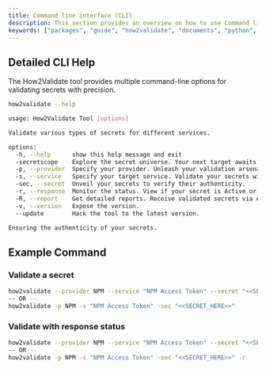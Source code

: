 ```yaml
---
title: Command line interface (CLI)
description: This section provides an overview on how to use Command line interface (CLI).
keywords: ["packages", "guide", "how2validate", "documents", "python", "docker", "commandlineinterface", "cli" ]
---
```


## Detailed CLI Help

The How2Validate tool provides multiple command-line options for validating secrets with precision.


```bash
how2validate --help

usage: How2Validate Tool [options]

Validate various types of secrets for different services.

options:
  -h, --help      show this help message and exit
  -secretscope    Explore the secret universe. Your next target awaits.
  -p, --provider  Specify your provider. Unleash your validation arsenal.
  -s, --service   Specify your target service. Validate your secrets with precision.
  -sec, --secret  Unveil your secrets to verify their authenticity.
  -r, --response  Monitor the status. View if your secret is Active or InActive.
  -R, --report    Get detailed reports. Receive validated secrets via email [Alpha Feature].
  -v, --version   Expose the version.
  --update        Hack the tool to the latest version.

Ensuring the authenticity of your secrets.
```

## Example Command

### Validate a secret

```bash
how2validate --provider NPM --service "NPM Access Token" --secret "<<SECRET_HERE>>"
-- OR --
how2validate -p NPM -s "NPM Access Token" -sec "<<SECRET_HERE>>"
```

### Validate with response status

```bash
how2validate --provider NPM --service "NPM Access Token" --secret "<<SECRET_HERE>>" --response
-- OR --
how2validate -p NPM -s "NPM Access Token" -sec "<<SECRET_HERE>>" -r
```
